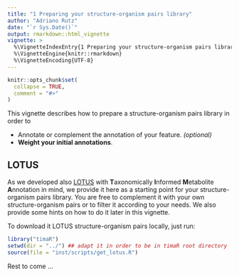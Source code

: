 ```yaml
---
title: "1 Preparing your structure-organism pairs library"
author: "Adriano Rutz"
date: "`r Sys.Date()`"
output: rmarkdown::html_vignette
vignette: >
  %\VignetteIndexEntry{1 Preparing your structure-organism pairs library}
  %\VignetteEngine{knitr::rmarkdown}
  %\VignetteEncoding{UTF-8}
---
```


```r
knitr::opts_chunk$set(
  collapse = TRUE,
  comment = "#>"
)
```

This vignette describes how to prepare a structure-organism pairs library in order to

* Annotate or complement the annotation of your feature. *(optional)*
* **Weight your initial annotations**.

## LOTUS

As we developed also [LOTUS](https://lotusnprod.github.io/lotus-manuscript) with 
**T**axonomically 
**I**nformed 
**M**etabolite 
**A**nnotation in mind, 
we provide it here as a starting point for your structure-organism pairs library. 
You are free to complement it with your own structure-organism pairs or to filter it according to your needs. We also provide some hints on how to do it later in this vignette.

To download it LOTUS structure-organism pairs locally, just run:

```r
library("timaR")
setwd(dir = "../") ## adapt it in order to be in timaR root directory
source(file = "inst/scripts/get_lotus.R")
```


Rest to come ...
